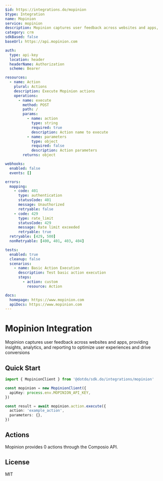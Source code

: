 ```yaml
---
$id: https://integrations.do/mopinion
$type: Integration
name: Mopinion
service: mopinion
description: Mopinion captures user feedback across websites and apps, providing insights, analytics, and reporting to optimize user experiences and drive conversions
category: crm
sdkBased: false
baseUrl: https://api.mopinion.com

auth:
  type: api-key
  location: header
  headerName: Authorization
  scheme: Bearer

resources:
  - name: Action
    plural: Actions
    description: Execute Mopinion actions
    operations:
      - name: execute
        method: POST
        path: /
        params:
          - name: action
            type: string
            required: true
            description: Action name to execute
          - name: parameters
            type: object
            required: false
            description: Action parameters
        returns: object

webhooks:
  enabled: false
  events: []

errors:
  mapping:
    - code: 401
      type: authentication
      statusCode: 401
      message: Unauthorized
      retryable: false
    - code: 429
      type: rate_limit
      statusCode: 429
      message: Rate limit exceeded
      retryable: true
  retryable: [429, 500]
  nonRetryable: [400, 401, 403, 404]

tests:
  enabled: true
  cleanup: false
  scenarios:
    - name: Basic Action Execution
      description: Test basic action execution
      steps:
        - action: custom
          resource: Action

docs:
  homepage: https://www.mopinion.com
  apiDocs: https://www.mopinion.com
---
```


# Mopinion Integration

Mopinion captures user feedback across websites and apps, providing insights, analytics, and reporting to optimize user experiences and drive conversions

## Quick Start

```typescript
import { MopinionClient } from '@dotdo/sdk.do/integrations/mopinion'

const mopinion = new MopinionClient({
  apiKey: process.env.MOPINION_API_KEY,
})

const result = await mopinion.action.execute({
  action: 'example_action',
  parameters: {},
})
```

## Actions

Mopinion provides 0 actions through the Composio API.

## License

MIT
